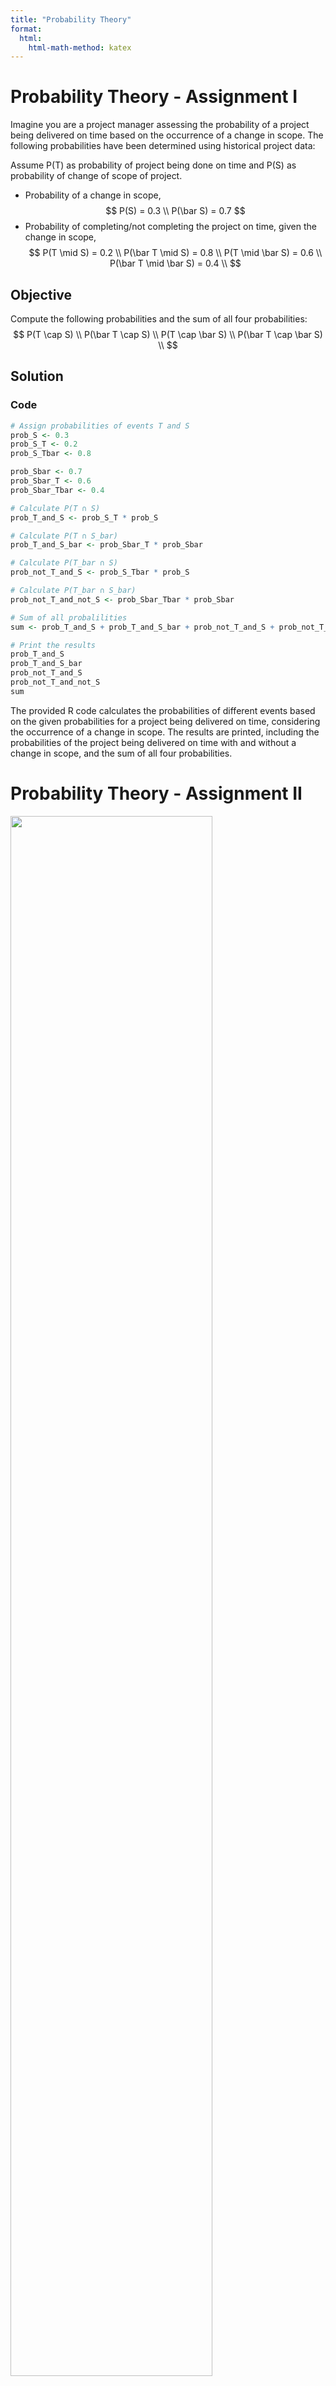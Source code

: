 ```yaml
---
title: "Probability Theory"
format: 
  html: 
    html-math-method: katex
---
```


# Probability Theory - Assignment I

Imagine you are a project manager assessing the probability of a project being delivered on time based on the occurrence of a change in scope. The following probabilities have been determined using historical project data:

Assume P(T) as probability of project being done on time and P(S) as probability of change of scope of project.

-   Probability of a change in scope, $$
    P(S) = 0.3 \\
    P(\bar S) =  0.7
    $$
-   Probability of completing/not completing the project on time, given the change in scope, $$
      P(T \mid S) = 0.2 \\
      P(\bar T \mid S) = 0.8 \\
      P(T \mid \bar S) = 0.6 \\
      P(\bar T \mid \bar S) = 0.4 \\
    $$

## Objective

Compute the following probabilities and the sum of all four probabilities: $$
P(T \cap S) \\
P(\bar T \cap S) \\
P(T \cap \bar S) \\
P(\bar T \cap \bar S) \\
$$

## Solution

### Code

```r

# Assign probabilities of events T and S
prob_S <- 0.3
prob_S_T <- 0.2
prob_S_Tbar <- 0.8

prob_Sbar <- 0.7
prob_Sbar_T <- 0.6
prob_Sbar_Tbar <- 0.4

# Calculate P(T ∩ S)
prob_T_and_S <- prob_S_T * prob_S

# Calculate P(T ∩ S_bar)
prob_T_and_S_bar <- prob_Sbar_T * prob_Sbar

# Calculate P(T_bar ∩ S)
prob_not_T_and_S <- prob_S_Tbar * prob_S

# Calculate P(T_bar ∩ S_bar)
prob_not_T_and_not_S <- prob_Sbar_Tbar * prob_Sbar

# Sum of all probalilities
sum <- prob_T_and_S + prob_T_and_S_bar + prob_not_T_and_S + prob_not_T_and_not_S

# Print the results
prob_T_and_S
prob_T_and_S_bar
prob_not_T_and_S
prob_not_T_and_not_S
sum
```

The provided R code calculates the probabilities of different events based on the given probabilities for a project being delivered on time, considering the occurrence of a change in scope. The results are printed, including the probabilities of the project being delivered on time with and without a change in scope, and the sum of all four probabilities.

# Probability Theory - Assignment II

![](/assets/img/chap1-assign2_01.png){#assign02_vennDiag fig-align="center" width="80%"}

Using the above Venn Diagram, we are to answer the following questions:

-   What is the percentage of customers using all three devices?

    <u>**Solution**</u>: This is the region where all three circles in the diagram intersect - <u>*0.5%*</u>

-   What is the percentage of customers using at least two devices?

    <u>**Solution**</u>: This will be the sum of percentages in the region of intersection of two or more circles - <u>*19.9%*</u>

-   What is the percentage of customers using only one device?

    <u>**Solution**</u>: This will be the sum of percentages of which are exclusive of each other - <u>*80.01%*</u>

